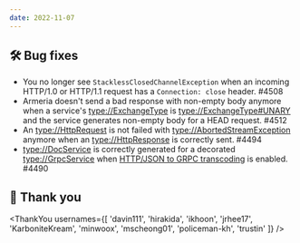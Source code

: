 ```yaml
---
date: 2022-11-07
---
```


## 🛠️ Bug fixes

- You no longer see `StacklessClosedChannelException` when an incoming HTTP/1.0 or HTTP/1.1 request has
  a `Connection: close` header. #4508
- Armeria doesn't send a bad response with non-empty body anymore when a service's <type://ExchangeType> is
  <type://ExchangeType#UNARY> and the service generates non-empty body for a HEAD request. #4512
- An <type://HttpRequest> is not failed with <type://AbortedStreamException> anymore
  when an <type://HttpResponse> is correctly sent. #4494
- <type://DocService> is correctly generated for a decorated <type://GrpcService> when
  [HTTP/JSON to GRPC transcoding](https://cloud.google.com/endpoints/docs/grpc/transcoding) is enabled. #4490

## 🙇 Thank you

<ThankYou usernames={[
  'davin111',
  'hirakida',
  'ikhoon',
  'jrhee17',
  'KarboniteKream',
  'minwoox',
  'mscheong01',
  'policeman-kh',
  'trustin'
]} />